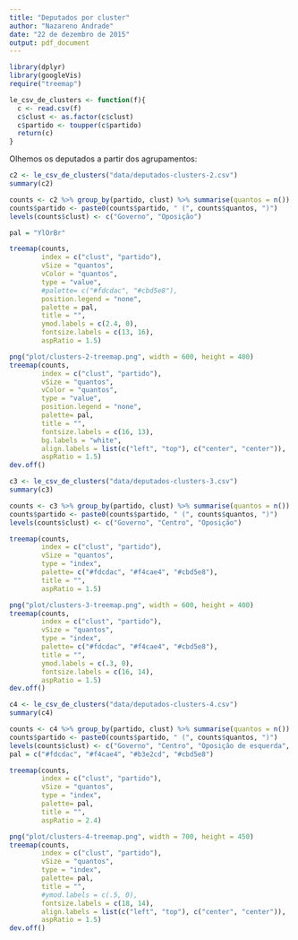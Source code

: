 ```yaml
---
title: "Deputados por cluster"
author: "Nazareno Andrade"
date: "22 de dezembro de 2015"
output: pdf_document
---
```


```r
library(dplyr)
library(googleVis)
require("treemap")

le_csv_de_clusters <- function(f){
  c <- read.csv(f)
  c$clust <- as.factor(c$clust)
  c$partido <- toupper(c$partido)
  return(c)
}
```


Olhemos os deputados a partir dos agrupamentos: 


```r
c2 <- le_csv_de_clusters("data/deputados-clusters-2.csv")
summary(c2)

counts <- c2 %>% group_by(partido, clust) %>% summarise(quantos = n())
counts$partido <- paste0(counts$partido, " (", counts$quantos, ")")
levels(counts$clust) <- c("Governo", "Oposição")

pal = "YlOrBr"

treemap(counts, 
        index = c("clust", "partido"), 
        vSize = "quantos", 
        vColor = "quantos",
        type = "value",
        #palette= c("#fdcdac", "#cbd5e8"),
        position.legend = "none",
        palette = pal,
        title = "",
        ymod.labels = c(2.4, 0),
        fontsize.labels = c(13, 16),
        aspRatio = 1.5)

png("plot/clusters-2-treemap.png", width = 600, height = 400)
treemap(counts, 
        index = c("clust", "partido"), 
        vSize = "quantos", 
        vColor = "quantos",        
        type = "value", 
        position.legend = "none",
        palette= pal, 
        title = "",
        fontsize.labels = c(16, 13),
        bg.labels = "white",
        align.labels = list(c("left", "top"), c("center", "center")),
        aspRatio = 1.5)
dev.off()
```

```r
c3 <- le_csv_de_clusters("data/deputados-clusters-3.csv")
summary(c3)

counts <- c3 %>% group_by(partido, clust) %>% summarise(quantos = n())
counts$partido <- paste0(counts$partido, " (", counts$quantos, ")")
levels(counts$clust) <- c("Governo", "Centro", "Oposição")

treemap(counts, 
        index = c("clust", "partido"), 
        vSize = "quantos", 
        type = "index", 
        palette= c("#fdcdac", "#f4cae4", "#cbd5e8"),               
        title = "",
        aspRatio = 1.5)

png("plot/clusters-3-treemap.png", width = 600, height = 400)
treemap(counts, 
        index = c("clust", "partido"), 
        vSize = "quantos", 
        type = "index", 
        palette= c("#fdcdac", "#f4cae4", "#cbd5e8"),
        title = "",
        ymod.labels = c(.3, 0),
        fontsize.labels = c(16, 14),
        aspRatio = 1.5)
dev.off()
```

```r
c4 <- le_csv_de_clusters("data/deputados-clusters-4.csv")
summary(c4)

counts <- c4 %>% group_by(partido, clust) %>% summarise(quantos = n())
counts$partido <- paste0(counts$partido, " (", counts$quantos, ")")
levels(counts$clust) <- c("Governo", "Centro", "Oposição de esquerda", "Oposição")
pal = c("#fdcdac", "#f4cae4", "#b3e2cd", "#cbd5e8") 

treemap(counts, 
        index = c("clust", "partido"), 
        vSize = "quantos", 
        type = "index", 
        palette= pal,               
        title = "",
        aspRatio = 2.4)

png("plot/clusters-4-treemap.png", width = 700, height = 450)
treemap(counts, 
        index = c("clust", "partido"), 
        vSize = "quantos", 
        type = "index", 
        palette= pal,
        title = "",
        #ymod.labels = c(.5, 0),
        fontsize.labels = c(18, 14),
        align.labels = list(c("left", "top"), c("center", "center")),
        aspRatio = 1.5)
dev.off()
```